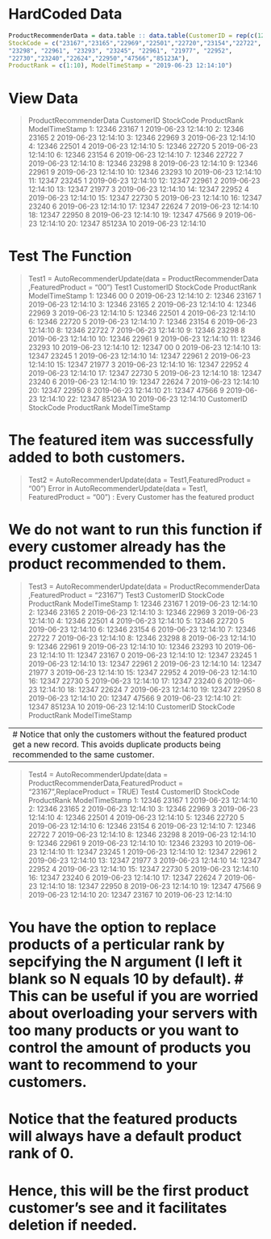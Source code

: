 # HardCoded Data 
```{r}
ProductRecommenderData = data.table :: data.table(CustomerID = rep(c(12346L,12347L),each = 10), 
StockCode = c("23167","23165","22969","22501","22720","23154","22722", 
"23298", "22961", "23293", "23245", "22961", "21977", "22952",
"22730","23240","22624","22950","47566","85123A"),
ProductRank = c(1:10), ModelTimeStamp = "2019-06-23 12:14:10")
```

# View Data
> ProductRecommenderData
    CustomerID StockCode ProductRank      ModelTimeStamp
 1:      12346     23167           1 2019-06-23 12:14:10
 2:      12346     23165           2 2019-06-23 12:14:10
 3:      12346     22969           3 2019-06-23 12:14:10
 4:      12346     22501           4 2019-06-23 12:14:10
 5:      12346     22720           5 2019-06-23 12:14:10
 6:      12346     23154           6 2019-06-23 12:14:10
 7:      12346     22722           7 2019-06-23 12:14:10
 8:      12346     23298           8 2019-06-23 12:14:10
 9:      12346     22961           9 2019-06-23 12:14:10
10:      12346     23293          10 2019-06-23 12:14:10
11:      12347     23245           1 2019-06-23 12:14:10
12:      12347     22961           2 2019-06-23 12:14:10
13:      12347     21977           3 2019-06-23 12:14:10
14:      12347     22952           4 2019-06-23 12:14:10
15:      12347     22730           5 2019-06-23 12:14:10
16:      12347     23240           6 2019-06-23 12:14:10
17:      12347     22624           7 2019-06-23 12:14:10
18:      12347     22950           8 2019-06-23 12:14:10
19:      12347     47566           9 2019-06-23 12:14:10
20:      12347    85123A          10 2019-06-23 12:14:10

# Test The Function
> Test1 = AutoRecommenderUpdate(data = ProductRecommenderData ,FeaturedProduct = "00")
> Test1
    CustomerID StockCode ProductRank      ModelTimeStamp
 1:      12346        00           0 2019-06-23 12:14:10
 2:      12346     23167           1 2019-06-23 12:14:10
 3:      12346     23165           2 2019-06-23 12:14:10
 4:      12346     22969           3 2019-06-23 12:14:10
 5:      12346     22501           4 2019-06-23 12:14:10
 6:      12346     22720           5 2019-06-23 12:14:10
 7:      12346     23154           6 2019-06-23 12:14:10
 8:      12346     22722           7 2019-06-23 12:14:10
 9:      12346     23298           8 2019-06-23 12:14:10
10:      12346     22961           9 2019-06-23 12:14:10
11:      12346     23293          10 2019-06-23 12:14:10
12:      12347        00           0 2019-06-23 12:14:10
13:      12347     23245           1 2019-06-23 12:14:10
14:      12347     22961           2 2019-06-23 12:14:10
15:      12347     21977           3 2019-06-23 12:14:10
16:      12347     22952           4 2019-06-23 12:14:10
17:      12347     22730           5 2019-06-23 12:14:10
18:      12347     23240           6 2019-06-23 12:14:10
19:      12347     22624           7 2019-06-23 12:14:10
20:      12347     22950           8 2019-06-23 12:14:10
21:      12347     47566           9 2019-06-23 12:14:10
22:      12347    85123A          10 2019-06-23 12:14:10
    CustomerID StockCode ProductRank      ModelTimeStamp 

# The featured item was successfully added to both customers.

> Test2 = AutoRecommenderUpdate(data = Test1,FeaturedProduct = "00")
Error in AutoRecommenderUpdate(data = Test1, FeaturedProduct = "00") : 
  Every Customer has the featured product
  
# We do not want to run this function if every customer already has the product recommended to them.

> Test3 = AutoRecommenderUpdate(data = ProductRecommenderData ,FeaturedProduct = "23167")
> Test3
    CustomerID StockCode ProductRank      ModelTimeStamp
 1:      12346     23167           1 2019-06-23 12:14:10
 2:      12346     23165           2 2019-06-23 12:14:10
 3:      12346     22969           3 2019-06-23 12:14:10
 4:      12346     22501           4 2019-06-23 12:14:10
 5:      12346     22720           5 2019-06-23 12:14:10
 6:      12346     23154           6 2019-06-23 12:14:10
 7:      12346     22722           7 2019-06-23 12:14:10
 8:      12346     23298           8 2019-06-23 12:14:10
 9:      12346     22961           9 2019-06-23 12:14:10
10:      12346     23293          10 2019-06-23 12:14:10
11:      12347     23167           0 2019-06-23 12:14:10
12:      12347     23245           1 2019-06-23 12:14:10
13:      12347     22961           2 2019-06-23 12:14:10
14:      12347     21977           3 2019-06-23 12:14:10
15:      12347     22952           4 2019-06-23 12:14:10
16:      12347     22730           5 2019-06-23 12:14:10
17:      12347     23240           6 2019-06-23 12:14:10
18:      12347     22624           7 2019-06-23 12:14:10
19:      12347     22950           8 2019-06-23 12:14:10
20:      12347     47566           9 2019-06-23 12:14:10
21:      12347    85123A          10 2019-06-23 12:14:10
    CustomerID StockCode ProductRank      ModelTimeStamp

---
# Notice that only the customers without the featured product get a new record. This avoids duplicate products being recommended to the same customer. 
---
> Test4 = AutoRecommenderUpdate(data = ProductRecommenderData,FeaturedProduct = "23167",ReplaceProduct = TRUE)
> Test4
    CustomerID StockCode ProductRank      ModelTimeStamp
 1:      12346     23167           1 2019-06-23 12:14:10
 2:      12346     23165           2 2019-06-23 12:14:10
 3:      12346     22969           3 2019-06-23 12:14:10
 4:      12346     22501           4 2019-06-23 12:14:10
 5:      12346     22720           5 2019-06-23 12:14:10
 6:      12346     23154           6 2019-06-23 12:14:10
 7:      12346     22722           7 2019-06-23 12:14:10
 8:      12346     23298           8 2019-06-23 12:14:10
 9:      12346     22961           9 2019-06-23 12:14:10
10:      12346     23293          10 2019-06-23 12:14:10
11:      12347     23245           1 2019-06-23 12:14:10
12:      12347     22961           2 2019-06-23 12:14:10
13:      12347     21977           3 2019-06-23 12:14:10
14:      12347     22952           4 2019-06-23 12:14:10
15:      12347     22730           5 2019-06-23 12:14:10
16:      12347     23240           6 2019-06-23 12:14:10
17:      12347     22624           7 2019-06-23 12:14:10
18:      12347     22950           8 2019-06-23 12:14:10
19:      12347     47566           9 2019-06-23 12:14:10
20:      12347     23167          10 2019-06-23 12:14:10

# You have the option to replace products of a perticular rank by sepcifying the N argument (I left it blank so N equals 10 by default). # This can be useful if you are worried about overloading your servers with too many products or you want to control the amount of products you want to recommend to your customers.

# Notice that the featured products will always have a default product rank of 0. 
# Hence, this will be the first product customer's see and it facilitates deletion if needed.


